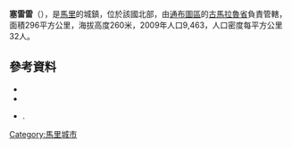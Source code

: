 '''塞雷雷'''（{{lang-fr|Serere}}），是[[馬里|馬里]]的城鎮，位於該國北部，由[[通布圖區|通布圖區]]的[[古馬拉魯省|古馬拉魯省]]負責管轄，面積296平方公里，海拔高度260米，2009年人口9,463，人口密度每平方公里32人。

==參考資料==
*{{citation | url=http://www.environnement.gov.ml/uploads/sifor/monographie/MOnoSERERE.pdf | title=Schéma Directeur de Lutte Contre l’Ensablement dans le Nord du Mali (6ème et 7ème Régions): Monographie de la Commune de Serere | year=2004 | publisher=Ministère de l’Environnement et de l’Assainissement, République du Mali | language=fr | deadurl=yes | archiveurl=https://web.archive.org/web/20110722215930/http://www.environnement.gov.ml/uploads/sifor/monographie/MOnoSERERE.pdf | archivedate=2011-07-22 }}
*{{citation | url=http://instat.gov.ml/documentation/tombouctou.pdf | publisher=République de Mali: Institut National de la Statistique | title=Resultats Provisoires RGPH 2009 (Région de Tombouctou) | language=fr | accessdate=2015-07-26 | archive-date=2011-07-22 | archive-url=https://web.archive.org/web/20110722215701/http://instat.gov.ml/documentation/tombouctou.pdf | dead-url=no }}
*{{citation | title=Plan de Sécurite Alimentaire Commune Rurale de Séréré 2006-2009 | publisher=Commissariat à la Sécurité Alimentaire, République du Mali, USAID-Mali | year=2006 | url=http://www.aec.msu.edu/fs2/mali_fd_strtgy/plans/tombouctou/gourma_rharous/psa_serere.pdf | language=fr | deadurl=yes | archiveurl=https://web.archive.org/web/20110720005233/http://www.aec.msu.edu/fs2/mali_fd_strtgy/plans/tombouctou/gourma_rharous/psa_serere.pdf | archivedate=2011年7月20日 | df= }}.

{{Coord|16|45|4|N|2|21|54|W|display=title}}

{{通布圖區}}

[[Category:馬里城市|Category:馬里城市]]


{{Mali-geo-stub}}